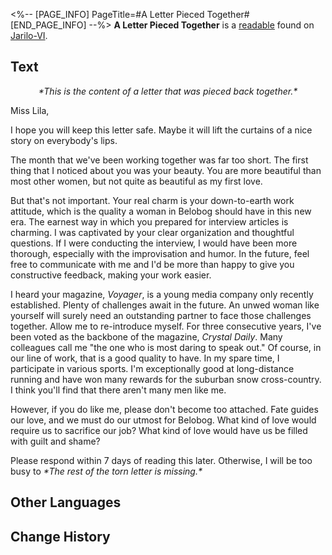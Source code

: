 <%-- [PAGE_INFO]
PageTitle=#A Letter Pieced Together#
[END_PAGE_INFO] --%>
{{Readable Infobox
|id           = 024
|partIds      = 190132
|title        = 
|image        = Item Sealed Letter.png
|world        = Jarilo-VI
|parts        = 1
|author       = <!--to be added-->
|description  = A letter carefully pieced back together, which probably shouldn't have been pieced together...
|part1        = A Letter Pieced Together
|source1      = {{cx|Source missing}}
|characters   = 
|factions     = 
}}
'''A Letter Pieced Together''' is a [[readable]] found on [[Jarilo-VI]].
<!--
==Location==
{{Map Embed|<map name>|<marker id>}}
-->
==Text==
<div align="center">''*This is the content of a letter that was pieced back together.*''</div>

Miss Lila,

I hope you will keep this letter safe. Maybe it will lift the curtains of a nice story on everybody's lips.

The month that we've been working together was far too short. The first thing that I noticed about you was your beauty. You are more beautiful than most other women, but not quite as beautiful as my first love.

But that's not important. Your real charm is your down-to-earth work attitude, which is the quality a woman in Belobog should have in this new era. The earnest way in which you prepared for interview articles is charming. I was captivated by your clear organization and thoughtful questions. If I were conducting the interview, I would have been more thorough, especially with the improvisation and humor. In the future, feel free to communicate with me and I'd be more than happy to give you constructive feedback, making your work easier.

I heard your magazine, ''Voyager'', is a young media company only recently established. Plenty of challenges await in the future. An unwed woman like yourself will surely need an outstanding partner to face those challenges together. Allow me to re-introduce myself. For three consecutive years, I've been voted as the backbone of the magazine, ''Crystal Daily''. Many colleagues call me "the one who is most daring to speak out." Of course, in our line of work, that is a good quality to have. In my spare time, I participate in various sports. I'm exceptionally good at long-distance running and have won many rewards for the suburban snow cross-country. I think you'll find that there aren't many men like me.

However, if you do like me, please don't become too attached. Fate guides our love, and we must do our utmost for Belobog. What kind of love would require us to sacrifice our job? What kind of love would have us be filled with guilt and shame?

Please respond within 7 days of reading this later. Otherwise, I will be too busy to ''*The rest of the torn letter is missing.*''

<!--
==Trivia==
* 
-->
==Other Languages==
{{Other Languages
|en   = A Letter Pieced Together
|zhs  = 拼接而成的信件
|zht  = 拼接而成的信件
|ja   = 破片を組み合わせた手紙
|ko   = 이어 맞춰진 편지
|es   = Carta formada por varios pedazos
|fr   = Une lettre reconstituée
|ru   = Собранное по кусочкам письмо
|th   = จดหมายที่นำมาปะติดปะต่อเข้าด้วยกัน
|vi   = Thư Chắp Vá
|de   = Ein zusammengesetzter Brief
|id   = Surat yang Disatukan
|pt   = Uma Carta Reconstruída
}}

==Change History==
{{Change History|1.0}}